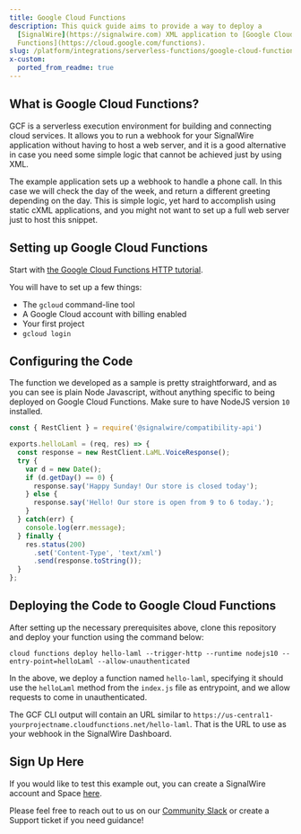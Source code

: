 ```yaml
---
title: Google Cloud Functions
description: This quick guide aims to provide a way to deploy a
  [SignalWire](https://signalwire.com) XML application to [Google Cloud
  Functions](https://cloud.google.com/functions).
slug: /platform/integrations/serverless-functions/google-cloud-functions
x-custom:
  ported_from_readme: true
---
```



What is Google Cloud Functions?
-------------------------------

GCF is a serverless execution environment for building and connecting cloud services. It allows you to run a webhook for your SignalWire application without having to host a web server, and it is a good alternative in case you need some simple logic that cannot be achieved just by using XML.

The example application sets up a webhook to handle a phone call. In this case we will check the day of the week, and return a different greeting depending on the day. This is simple logic, yet hard to accomplish using static cXML applications, and you might not want to set up a full web server just to host this snippet.

Setting up Google Cloud Functions
---------------------------------

Start with [the Google Cloud Functions HTTP tutorial](https://cloud.google.com/functions/docs/tutorials/http).

You will have to set up a few things:

- The `gcloud` command-line tool
- A Google Cloud account with billing enabled
- Your first project
- `gcloud login`

Configuring the Code
--------------------

The function we developed as a sample is pretty straightforward, and as you can see is plain Node Javascript, without anything specific to being deployed on Google Cloud Functions. Make sure to have NodeJS version `10` installed.

```js
const { RestClient } = require('@signalwire/compatibility-api')

exports.helloLaml = (req, res) => {
  const response = new RestClient.LaML.VoiceResponse();
  try {
    var d = new Date();
    if (d.getDay() == 0) {
      response.say('Happy Sunday! Our store is closed today');
    } else {
      response.say('Hello! Our store is open from 9 to 6 today.');
    }
  } catch(err) {
    console.log(err.message);
  } finally {
    res.status(200)
      .set('Content-Type', 'text/xml')
      .send(response.toString());
  }
};
```

Deploying the Code to Google Cloud Functions
--------------------------------------------

After setting up the necessary prerequisites above, clone this repository and deploy your function using the command below:

`cloud functions deploy hello-laml --trigger-http --runtime nodejs10 --entry-point=helloLaml --allow-unauthenticated`

In the above, we deploy a function named `hello-laml`, specifying it should use the `helloLaml` method from the `index.js` file as entrypoint, and we allow requests to come in unauthenticated.

The GCF CLI output will contain an URL similar to `https://us-central1-yourprojectname.cloudfunctions.net/hello-laml`. That is the URL to use as your webhook in the SignalWire Dashboard.

Sign Up Here
------------

If you would like to test this example out, you can create a SignalWire account and Space [here](https://m.signalwire.com/signups/new?s=1).

Please feel free to reach out to us on our [Community Slack](http://signalwire.community/) or create a Support ticket if you need guidance!
